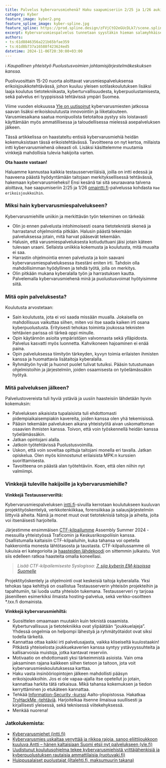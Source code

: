 ```yaml
---
title: Palvelus kybervarusmiehenä? Haku saapumiseriin 2/25 ja 1/26 auki!
category: Kyber
feature_image: kyber2.png
feature_spline_image: kyber-spline.jpg
feature_spline: https://prod.spline.design/zFVjCtO2eGUcDLk7/scene.splinecode
excerpt: Kybervarusmiespalvelus tunnetaan syystäkin hieman salamyhkäisenä palvelustehtävänä. Seula sisäänpääsyyn on tiukka, mutta palvelustehtävä on palkitseva.
authors: 
- ts:61d8846356a221b65bfae359
- ts:61d8b737a16588f423624ed5
datetime: 2024-11-06T20:30:00+03:00
---
```


ℹ️ *Kaupallinen yhteistyö Puolustusvoimien johtamisjärjestelmäkeskuksen kanssa.*

Puolivuosittain 15-20 nuorta aloittavat varusmiespalveluksensa erikoisjoukkotehtävässä, johon kuuluu yleisen sotilaskoulutuksen lisäksi laaja koulutus tietotekniikasta, kyberturvallisuudesta, kyberpuolustamisesta, sekä palvelus eri tyyppisissä tehtävissä ympäri Suomea.

Viime vuoden elokuussa [Yle on uutisoinut](https://yle.fi/a/74-20047698) kybervarusmiesten jatkossa saavan lisäksi erikoiskoulutusta innovointiin ja liiketalouteen. Varusmiesaikana saatua monipuolista tietotaitoa pystyy siis loistavasti käyttämään myös ammatillisessa ja taloudellisessa mielessä asepalveluksen jälkeen.

Tässä artikkelissa on haastateltu entisiä kybervarusmiehiä heidän kokemuksistaan tässä erikoistehtävässä. Tavoitteena on nyt kertoa, millaista intti kybervarusmiehenä oikeasti oli. Lisäksi käsittelemme muutamia vinkkejä mahdollisia tulevia hakijoita varten.

**Ota haaste vastaan!**

Haluamme kannustaa kaikkia testausserveriläisiä, joilla on intti edessä ja haaveena päästä hyödyntämään taitojaan merkityksellisessä tehtävässä, hakemaan kybervarusmieheksi! Ensi kesänä tai sitä seuraavana talvena aloittava, hae saapumiseriin 2/25 ja 1/26 [omaintti.fi](https://asiointi.puolustusvoimat.fi/)-palvelussa kohdasta `Hae erikoisjoukkoihin`.

### Miksi hain kybervarusmiespalvelukseen?
Kybervarusmiehille uniikin ja merkittävän työn tekeminen on tärkeää:

- Olin jo ennen palvelusta intohimoisesti osana tietoteknistä skeneä ja harrastanut ohjelmointia pitkään. Halusin päästä tekemään palveluksessa jotain, mitä harvat pääsevät tekemään.
- Halusin, että varusmiespalveluksesta kotiuduttuani jäisi jotain käteen tulevaan uraani. Sellaista uniikkia kokemusta ja koulutusta, mitä muualta ei saa.
- Harrastin ohjelmointia ennen palvelusta ja koin saavani kybervarusmiespalveluksessa itsestäni eniten irti. Tahdoin olla mahdollisimman hyödyllinen ja tehdä työtä, jolla on merkitys.
- Olin pitkään mukana kyberalalla työn ja harrastuksen kautta. Palvelemalla kybervarusmiehenä minä ja puolustusvoimat hyötyisimme siitä.

### Mitä opin palveluksesta?
Koulutusta arvostetaan:

- Sain koulutusta, jota ei voi saada missään muualla. Jokaisella on mahdollisuus vaikuttaa siihen, miten voi itse saada kaiken irti osana kyberpuolustusta. Erityisesti tehokas toiminta joukossa teknisten tehtävien parissa oli tärkeä oppi minulle.
- Opin käytännön asioita ympäristöjen valvonnasta sekä ylläpidosta. Palvelus kasvatti myös luonnetta. Kahvikoneen hajoaminen ei enää paina.
- Opin palveluksessa tiimityön tärkeyden, kyvyn toimia erilaisten ihmisten kanssa ja huomattavia lisätaitoja kyberalalla.
- Ryhmätyön hyvät ja huonot puolet tulivat tutuiksi. Pääsin tutustumaan ohjelmistoihin ja järjestelmiin, joiden osaamisesta on työelämässäkin hyötyä.


### Mitä palveluksen jälkeen?
Palvelustovereista tuli hyviä ystäviä ja uusiin  haasteisiin lähdetään hyvin kokemuksin:

- Palveluksen aikaisista tupalaisista tuli ehdottomasti pidempiaikaisempiakin kavereita, joiden kanssa olen yhä tekemisissä.
- Pääsin tekemään palveluksen aikana yhteistyötä aivan uskomattoman osaavien ihmisten kanssa. Toivon, että voin työskennellä heidän kanssa työelämässäkin.
- Jatkan opintojani alalla.
- Jatkoin työtehtävissä Puolustusvoimilla.
- Uskon, että voin soveltaa opittuja taitojani monella eri tavalla. Jatkan opiskelua. Olen myös kiinnostunut erilaisista MPK:n kurssien suorittamisesta.
- Tavoitteena on päästä alan työtehtäviin. Koen, että olen niihin nyt valmiimpi.

### Vinkkejä tuleville hakijoille ja kybervarusmiehille?

**Vinkkejä Testausserveriltä:**

Kybervarusmiespalveluksen [intti.fi](https://intti.fi/kybervarusmiehet)-sivuilla kerrotaan koulutukseen kuuluvan projektityöskentelyä, verkkotenkiikkaa, forensiikkaa ja salausjärjestelmiin liittyviä aiheita. Nämä ja monet muut ovat tietoteknisiä taitoja ja aiheita, joita voi itsenäisesti harjoitella.

Järjestimme ensimmäisen [CTF-kilpailumme](https://assembly.ctf.testausserveri.fi/) Assembly Summer 2024 -messuilla yhteistyössä Traficomin ja Keskusrikospoliisin kanssa. Osallistumalla kaltaisiin CTF-kilpailuihin, kuka tahansa voi opetella hakkerointia monesta lähtötasosta ja taustasta. CTF-kilpailussamme oli lukuisia eri kategorioita ja [haasteiden lähdekoodi](https://github.com/Testausserveri/ctf-assembly-summer-2024-public) on sittemmin julkaistu. Voit siis edelleen ratkoa haasteita omalla koneellasi.

> *Lisää CTF-kilpailemisesta Syslogissa: [7. sija kyberin EM-kisoissa Suomelle](https://testausserveri.fi/syslog/team-finland-2024)*

Projektityöskentely ja ohjelmointi ovat keskeisiä taitoja kyberalalla. Yksi tehokas tapa kehittyä on osallistua Testausserverin yhteisön projekteihin ja tapahtumiin, tai luoda uutta yhteisön tukemana. Testausserveri ry tarjoaa jäsenilleen esimerkiksi ilmaista hosting-palvelua, sekä verkko-osoitteen \*.txx.fi domainista.

**Vinkkejä kybervarusmiehiltä:**

- Suosittelen omaamaan muutakin kuin teknistä osaamista. Kyberturvallisuus ja tietotekniikka ovat ylipäätään “joukkuelajeja”. Yhdessä ongelmia on helpompi lähestyä ja ryhmätyötaidot ovat siksi todella tärkeitä.
- Kannattaa ottaa kaikki irti palvelusajasta, vaikka kliseiseltä kuulostaakin! Pitkästä yhteiselosta joukkuekaverien kanssa syntyy ystävyyssuhteita ja kallisarvoisia muistoja, jotka kantavat reserviin.
- Motivaatio on ehdottomasti yksi tärkeimmistä asioista. Vain oma jaksaminen rajana kaikkeen siihen tietoon ja taitoon, jota voit kybervarusmieskoulutuksessa karttaa.
- Haku vasta insinööriopintojen jälkeen mahdollisti pääsyn erikoisjoukkoihin. Jos ei ole vapaa-ajalla itse opetellut jo jotain, kannattaa harkita tätä ratkaisua. Mikä tahansa kokemuksen ja tiedon kerryttäminen jo etukäteen kannattaa.
- Tehkää [Information-Security -kurssi](https://www.aalto.fi/fi/elamanlaajuisen-oppimisen-kurssit-ja-ohjelmat/information-security) Aalto-yliopistossa. Hakatkaa [TryHackMe -tehtäviä](https://tryhackme.com/). Harjoitelkaa itsenne ilmaisua suullisesti ja kirjallisesti yleisessä, sekä teknisessä viitekehyksessä.
- Menkää nuorena!

### Jatkolukemista:

- [Kybervarusmiehet (intti.fi)](https://intti.fi/kybervarusmiehet)
- [Kybervarusmies uskaltaa venyttää ja rikkoa rajoja, sanoo eliittijoukkoon kuuluva Antti – hänen kaltaisiaan Suomi etsii nyt palvelukseen (yle.fi)](https://yle.fi/a/3-12394261)
- [Uudistunut koulutusohjelma tekee kybervarusmiehistä yrittäjähenkisiä ja kyberpuolustuksen rautaisia ammattilaisia (ruotuvaki.fi)](https://ruotuvaki.fi/-/uudistunut-koulutusohjelma-tekee-kybervarusmiehista-rautaisia-ammattilaisia)
- [Huippusalaiset puolustajat (iltalehti.fi, maksumuurin takana)](https://www.iltalehti.fi/kotimaa/a/fe3aa9e9-6f57-4c93-9ab9-411590256a57)
